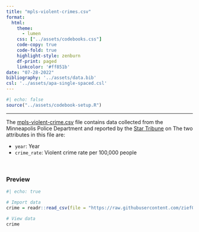 ```yaml
---
title: "mpls-violent-crimes.csv"
format:
  html:
    theme: 
      - lumen
    css: ["../assets/codebooks.css"]
    code-copy: true
    code-fold: true
    highlight-style: zenburn
    df-print: paged
    linkcolor: '#ff851b'
date: "07-28-2022"
bibliography: '../assets/data.bib'
csl: '../assets/apa-single-spaced.csl'
---
```



```r
#| echo: false
source("../assets/codebook-setup.R")
```

---


The [mpls-violent-crime.csv](https://raw.githubusercontent.com/zief0002/pensive-giraffe/main/data/mpls-violent-crime.csv) file contains data collected from the Minneapolis Police Department and reported by the [Star Tribune](http://www.startribune.com/a-deeper-look-at-minneapolis-crime-rates/493163741/) on  The two attributes in this file are:

- `year`: Year
- `crime_rate`: Violent crime rate per 100,000 people


<br />


### Preview

```r
#| echo: true

# Import data
crime = readr::read_csv(file = "https://raw.githubusercontent.com/zief0002/pensive-giraffe/main/data/mpls-violent-crime.csv")

# View data
crime
```


<!-- ### References -->

<!-- <p style="padding-left: 50px; text-indent: -50px;"> -->

